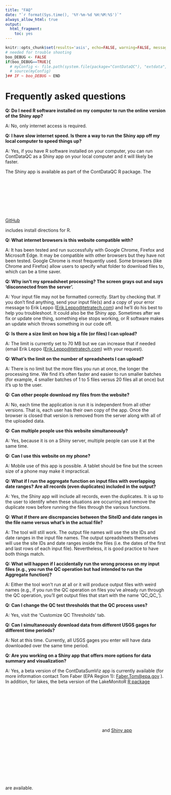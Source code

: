 ```yaml
---
title: "FAQ"
date: "`r format(Sys.time(), '%Y-%m-%d %H:%M:%S')`"
always_allow_html: true
output:
  html_fragment:
    toc: yes
---
```


```r
knitr::opts_chunk$set(results='asis', echo=FALSE, warning=FALSE, message = FALSE)
# needed for trouble shooting
boo_DEBUG <- FALSE
if(boo_DEBUG==TRUE){
  # myConfig <- file.path(system.file(package="ContDataQC"), "extdata", "config.ORIG.R")
  # source(myConfig)
}## IF ~ boo_DEBUG ~ END
```

# Frequently asked questions

**Q: Do I need R software installed on my computer to run the online version of the Shiny app?**

A: No, only internet access is required.

**Q: I have slow internet speed. Is there a way to run the Shiny app off my local computer to speed things up?**

A: Yes, if you have R software installed on your computer, you can run ContDataQC as a Shiny app on your local computer and it will likely be faster.

The Shiny app is available as part of the ContDataQC R package.  The <a href="https://github.com/leppott/ContDataQC" data-once="external-links protected-links" target="_blank">GitHub<svg class="icon icon--exit is-spaced-before" role="img"> == $0 <title>Exit EPA's website</title><use href="https://www.epa.gov/themes/epa_theme/images/sprite.svg#launch"></use></svg></a> includes
install directions for R.

**Q: What internet browsers is this website compatible with?**

A: It has been tested and run successfully with Google Chrome, Firefox and Microsoft Edge. It may be compatible with other browsers but they have not been tested. Google Chrome is most frequently used. Some browsers (like Chrome and Firefox) allow users to specify what folder to download files to, which can be a time saver.

**Q: Why isn't my spreadsheet processing? The screen grays out and says 'disconnected from the server'.**

A: Your input file may not be formatted correctly. Start by checking that. If you don't find anything, send your input file(s) and a copy of your error message to Erik Leppo ([Erik.Leppo\@tetratech.com](mailto:Erik.Leppo@tetratech.com){.email}) and he'll do his best to help you troubleshoot. It could also be the Shiny app. Sometimes after we fix or update one thing, something else stops working, or R software makes an update which throws something in our code off.

**Q: Is there a size limit on how big a file (or files) I can upload?**

A: The limit is currently set to 70 MB but we can increase that if needed (email Erik Leppo ([Erik.Leppo\@tetratech.com](mailto:Erik.Leppo@tetratech.com){.email}) with your request).

**Q: What's the limit on the number of spreadsheets I can upload?**

A: There is no limit but the more files you run at once, the longer the processing time. We find it's often faster and easier to run smaller batches (for example, 4 smaller batches of 1 to 5 files versus 20 files all at once) but it's up to the user.

**Q: Can other people download my files from the website?**

A: No, each time the application is run it is independent from all other versions. That is, each user has their own copy of the app. Once the browser is closed that version is removed from the server along with all of the uploaded data.

**Q: Can multiple people use this website simultaneously?**

A: Yes, because it is on a Shiny server, multiple people can use it at the same time.

**Q: Can I use this website on my phone?**

A: Mobile use of this app is possible. A tablet should be fine but the screen size of a phone may make it impractical.

**Q: What if I run the aggregate function on input files with overlapping date ranges? Are all records (even duplicates) included in the output?**

A: Yes, the Shiny app will include all records, even the duplicates. It is up to the user to identify when these situations are occurring and remove the duplicate rows before running the files through the various functions.

**Q: What if there are discrepancies between the SiteID and date ranges in the file name versus what's in the actual file?**

A: The tool will still work. The output file names will use the site IDs and date ranges in the input file names. The output spreadsheets themselves will use the site IDs and date ranges inside the files (i.e. the dates of the first and last rows of each input file). Nevertheless, it is good practice to have both things match.

**Q: What will happen if I accidentally run the wrong process on my input files (e.g., you run the QC operation but had intended to run the Aggregate function)?**

A: Either the tool won't run at all or it will produce output files with weird names (e.g., if you run the QC operation on files you've already run through the QC operation, you'll get output files that start with the name 'QC_QC\_').

**Q: Can I change the QC test thresholds that the QC process uses?**

A: Yes, visit the 'Customize QC Thresholds' tab.

**Q: Can I simultaneously download data from different USGS gages for different time periods?**

A: Not at this time. Currently, all USGS gages you enter will have data downloaded over the same time period.

**Q: Are you working on a Shiny app that offers more options for data summary and visualization?**

A: Yes, a beta version of the ContDataSumViz app is currently available (for more 
information contact Tom Faber (EPA Region 1):  [Faber.Tom\@epa.gov](mailto:Faber.Tom@epa.gov){.email} ). In addition, for lakes, the beta version of the LakeMonitoR
<a href="https://github.com/leppott/LakeMonitoR" data-once="external-links protected-links" target="_blank">R package<svg class="icon icon--exit is-spaced-before" role="img"> == $0 <title>Exit EPA's website</title><use href="https://www.epa.gov/themes/epa_theme/images/sprite.svg#launch"></use></svg></a>
and
<a href="https://tetratech-wtr-wne.shinyapps.io/LakeMonitoR" data-once="external-links protected-links" target="_blank">Shiny app<svg class="icon icon--exit is-spaced-before" role="img"> == $0 <title>Exit EPA's website</title><use href="https://www.epa.gov/themes/epa_theme/images/sprite.svg#launch"></use></svg></a>
are available.
